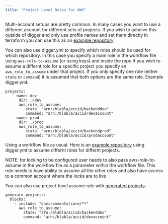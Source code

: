 ```yaml
---
title: "Project Level Roles for AWS"
---
```


Multi-account setups are pretty common. In many cases you want to use a different account for
different sets of projects. If you wish to acheive this outside of digger and only use profile names and set
them directly in terraform you can use this as an [example repository](https://github.com/diggerhq/demo-assume-role-multi-account-aws)

You can also use digger.yml to specify which roles should be used for which repository. In this case you specify a main
role in the workflow file using `aws-role-to-assume` (or using keys) and inside the repo if you wish to assume
a differnt role for a specific project you specify an `aws_role_to_assume` under that project. 
If you only specify one role (either `state` or `command`) it is assumed that both options are the same role.
Example digger.yml:

```
projects:
   - name: dev
      dir: ./dev
      aws_role_to_assume:
         state: "arn:/blabla/accid/backenddev"
         command: "arn:/blabla/accid/devaccount"
   - name: prod
      dir: ./prod
      aws_role_to_assume:
         state: "arn:/blabla/accid/backendprod"
         command: "arn:/blabla/accid/prodaccount"
```

Using a workflow file as usual. Here is an [example repository](https://github.com/diggerhq/demo-assume-role-multi-account-aws_diggeryml) using digger.yml to assume differnt roles for differnt projects.

<Note>
NOTE: for locking to be configured user needs to also pass aws-role-to-assume in the workflow file as a
parameter within the workflow file. This role needs to have ability to assume all the other roles and also have access to a common account where the locks are to live
</Note>

You can also use project-level assume role with [generated projects](/howto/generate-projects):

```
generate_projects:
  blocks:
    - include: "environments/core/**"
      aws_role_to_assume:
        state: "arn:/blabla/accid/backenddev"
        command: "arn:/blabla/accid/devaccount"
```

